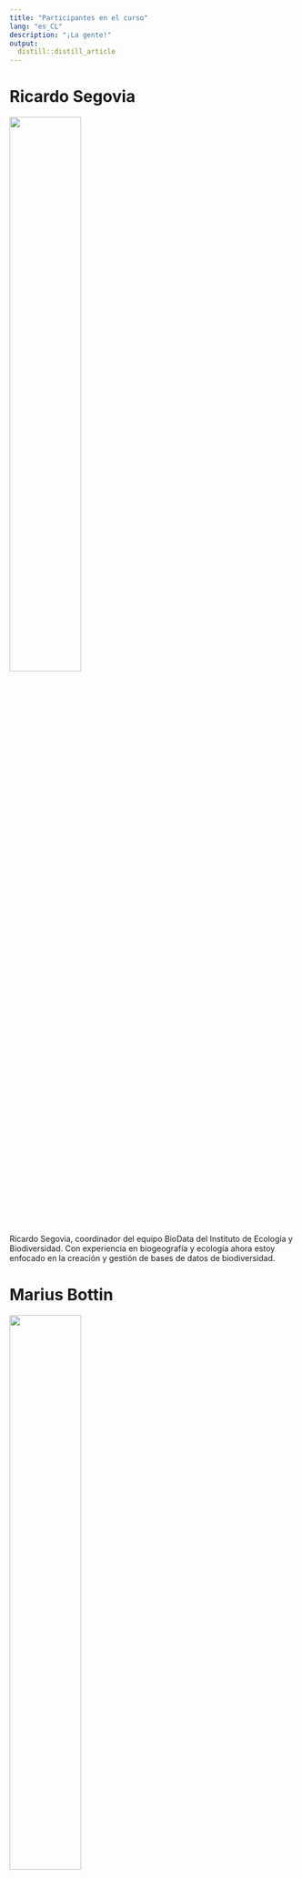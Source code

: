 ```yaml
---
title: "Participantes en el curso"
lang: "es_CL"
description: "¡La gente!"
output:
  distill::distill_article
---
```


# Ricardo Segovia

![](Fotos/RicardoSegovia.jpg){width=50%}

Ricardo Segovia, coordinador del equipo BioData del Instituto de Ecología y Biodiversidad. Con experiencia en biogeografía y ecología ahora estoy enfocado en la creación y gestión de bases de datos de biodiversidad.


# Marius Bottin

![](Fotos/MariusBottin.jpg){width=50%}

Soy un ecólogo francés viviendo en Bogotá, Colombia. He trabajado en la ecología de la diatomeas de los ríos franceses, las vegetaciones de las praderas secas del sur-occidente de Francia y los páramos colombianos. Ahora me dedico principalmente a... ¡limpiar datos de biodiversidad! (una otra manera más seria de decir lo mismo es: trabajo en la estructuración y el mantenimiento de bases de datos de biodiversidad).


# Diego Alarcón

![](Fotos/DiegoAlarcon.jpg){width=50%}

# Catalina Merino

![](Fotos/CatalinaMerino.jpeg){width=50%}

Mi nombre es Catalina Merino Yunnissi, soy Bióloga con estudios de postítulo en GIS y Métodos Estadísticos. Cuando egresé entré a trabajar en el Museo Nacional de Historia Natural, al Área de Zoología de Invertebrados. Actualmente soy la Administradora de Colecciones del Área y me encargo de la gestión, conservación y documentación de estas.


# Felipe Durán

![](Fotos/FelipeDurán.jpg){width=50%}

Soy biólogo y actualmente estudiante del Doctorado en Sistemática y Biodiversidad de la Universidad de Concepción, donde me encuentro desarrollando mi proyecto de tesis relacionada a la evolución de los ciclos de vida, utilizando como modelo de estudio a los anfibios. Anteriormente me he dedicado a estudiar la biodiversidad de anuros chilenos desde una perspectiva taxonómica, filogeográfica y ecológica.



# Gustavo Torres Mellado

![](Fotos/GustavoTorresMellado.jpg){width=50%}

Gustavo A. Torres Mellado, biólogo con mención en biodiversidad y conservación biológica UdeC. Desde hace más de una década me dedico a la consultoría ambiental, específicamente a la caracterización desde matrices bióticas diversas, principalmente flora y vegetación, y en menor grado funga, fauna terrestre, limnología, entre otros. Durante mis años formativos me he dedicado a la ecología de microorganismos del suelo, específicamente en la simbiosis micorrícica de ambientes extremos.

# Pamela Martínez
![](Fotos/PamelaMartínez .jpg){width=50%}

Me llamo Pamela Martínez, soy Ingeniera Forestal de la Pontificia Universidad Católica de Chile. Me titulé con la especialidad de territorio y manejo de bosque. He trabajado construyendo una geodatabase de datos históricos vegetacionales, y he ayudado a crear indicadores para determinar lugares prioritarios de reforestación a nivel nacional. Además, me he desenvuelto en otras áreas, con temáticas relacionadas con mi profesión y otras que no son abarcadas dentro de esta. Actualmente me desempeño como asistente de gerencia en IEB.



# Juan Pablo Vicencio Segura

Me llamo Juan Pablo Vicencio Segura, provengo de la ciudad de San Felipe (Región de Valparaíso) y actualmente me encuentro cursando cuarto año de Ingeniería en Conservación de Recursos Naturales en la Universidad Austral de Chile (Valdivia).  Mi interés profesional aboga a la botánica, y en ese sentido he estado trabajado en el levantamiento del herbario VALD y la puesta en valor de su pequeña colección botánica. 


# Javiera Vergara Vidal

Mi github está incompleto y desordenado https://github.com/xavi-v

Mi linkedin está incompleto y desordenado tambien https://www.linkedin.com/in/javi-vergara-vidal/

pero dejo ambos links por ahora 

# Angelica Villalobo Lopez

Soy biólogo, MSc mención Botánica, actualmente estudiante de Doctorado en Sistemática y Biodiversidad en la Universidad de Concepción. Mi investigación se enfoca en la conservación, centrándome principalmente en las especies del género Copiapoa que habitan por toda la costa de Chile, he trabajado actualizando gran parte de las áreas de ocupaciones y extensiones de presencia de estas especies y en los estados de conservación.


# Amparo Rodriguez

![](./Fotos/AmparoRodriguez.jpg){width=50%}

Soy bióloga ornitóloga, española, y estoy
haciendo el doctorado en biodiversidad y sistemática. Mi especialidad y
modelo de estudio para la tesis son las aves rapaces, pero me apasiona toda
la fauna y he estudiado y trabajado con otros grupos, principalmente en
conducta.